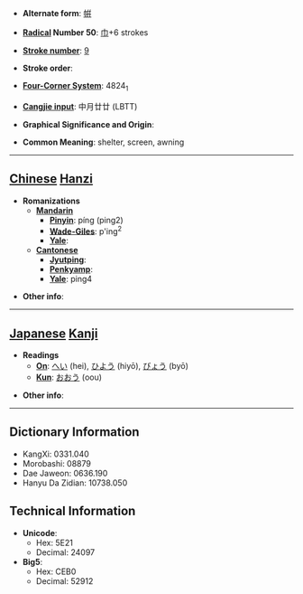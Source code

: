 * '''Alternate form''': [[帲]]

* '''[[Wiktionary:Chinese radical index| Radical]] Number 50''': [[Wiktionary:Chinese radical index 巾|巾]]+6 strokes

* '''[[Wiktionary:Chinese total strokes index|Stroke number]]''': [[Wiktionary:Chinese total strokes index 9|9]]

* '''Stroke order''': 

* '''[[Wiktionary:Chinese four corner index|Four-Corner System]]''': 4824<sub>1</sub>

* '''[[Wiktionary:Chinese Cangjie index|Cangjie input]]''': 中月廿廿 (LBTT)

* '''Graphical Significance and Origin''': 

* '''Common Meaning''': shelter, screen, awning

----

== [[Chinese]] [[Hanzi]] ==

* '''Romanizations'''
** '''[[Mandarin]]'''
*** '''[[Pinyin]]''': píng (ping2)
*** '''[[Wade-Giles]]''': p'ing<sup>2</sup>
*** '''[[Yale]]''': 
** '''[[Cantonese]]'''
*** '''[[Jyutping]]''':
*** '''[[Penkyamp]]''': 
*** '''[[Yale]]''': ping4

* '''Other info''': 

----

== [[Japanese]] [[Kanji]] ==

* '''Readings'''
** '''[[On]]''': [[へい]] (hei), [[ひよう]] (hiyō), [[びょう]] (byō)
** '''[[Kun]]''': [[おおう]] (oou)

* '''Other info''':  

----

== Dictionary Information ==

* KangXi: 0331.040
* Morobashi: 08879
* Dae Jaweon: 0636.190
* Hanyu Da Zidian: 10738.050

== Technical Information ==

* '''Unicode''':
** Hex: 5E21
** Decimal: 24097
* '''Big5''':
** Hex: CEB0
** Decimal: 52912